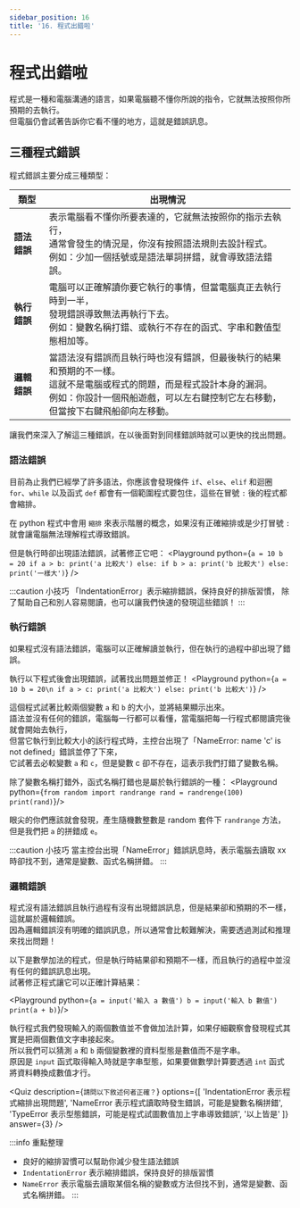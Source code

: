 ```yaml
---
sidebar_position: 16
title: '16. 程式出錯啦'
---
```


# 程式出錯啦
程式是一種和電腦溝通的語言，如果電腦聽不懂你所說的指令，它就無法按照你所預期的去執行。<br/>
但電腦仍會試著告訴你它看不懂的地方，這就是錯誤訊息。

## 三種程式錯誤
程式錯誤主要分成三種類型：<br/>

|類型|出現情況|
|-|-|
|**語法錯誤**|表示電腦看不懂你所要表達的，它就無法按照你的指示去執行，<br/>通常會發生的情況是，你沒有按照語法規則去設計程式。<br/>例如：少加一個括號或是語法單詞拼錯，就會導致語法錯誤。
|**執行錯誤**|電腦可以正確解讀你要它執行的事情，但當電腦真正去執行時到一半，<br/>發現錯誤導致無法再執行下去。<br/>例如：變數名稱打錯、或執行不存在的函式、字串和數值型態相加等。
|**邏輯錯誤**|當語法沒有錯誤而且執行時也沒有錯誤，但最後執行的結果和預期的不一樣。<br/>這就不是電腦或程式的問題，而是程式設計本身的漏洞。<br/>例如：你設計一個飛船遊戲，可以左右鍵控制它左右移動，但當按下右鍵飛船卻向左移動。

讓我們來深入了解這三種錯誤，在以後面對到同樣錯誤時就可以更快的找出問題。

### 語法錯誤
目前為止我們已經學了許多語法，你應該會發現條件 `if`、`else`、`elif` 和迴圈 `for`、`while` 以及函式 `def`
都會有一個範圍程式要包住，這些在冒號 `:` 後的程式都會縮排。

在 python 程式中會用 `縮排` 來表示階層的概念，如果沒有正確縮排或是少打冒號 `:` 就會讓電腦無法理解程式導致錯誤。

但是執行時卻出現語法錯誤，試著修正它吧：
<Playground python={`
a = 10
b = 20
if a > b:
  print('a 比較大')
else:
  if b > a:
    print('b 比較大')
  else:
  print('一樣大')
`} />

:::caution 小技巧
「IndentationError」表示縮排錯誤，保持良好的排版習慣，
除了幫助自己和別人容易閱讀，也可以讓我們快速的發現這些錯誤！
:::

### 執行錯誤
如果程式沒有語法錯誤，電腦可以正確解讀並執行，但在執行的過程中卻出現了錯誤。

執行以下程式後會出現錯誤，試著找出問題並修正！
<Playground python={`
a = 10
b = 20\n
if a > c:
  print('a 比較大')
else:
  print('b 比較大')
`} />

這個程式試著比較兩個變數 `a` 和 `b` 的大小，並將結果顯示出來。<br/>
語法並沒有任何的錯誤，電腦每一行都可以看懂，當電腦把每一行程式都閱讀完後就會開始去執行，<br/>
但當它執行到比較大小的該行程式時，主控台出現了「NameError: name 'c' is not defined」錯誤並停了下來，<br/>
它試著去必較變數 `a` 和 `c`，但是變數 c 卻不存在，這表示我們打錯了變數名稱。

除了變數名稱打錯外，函式名稱打錯也是屬於執行錯誤的一種：
<Playground python={`
from random import randrange
rand = randrenge(100)
print(rand)
`}/>

眼尖的你們應該就會發現，產生隨機數整數是 random 套件下 `randrange` 方法，但是我們把 `a` 的拼錯成 `e`。

:::caution 小技巧
當主控台出現「NameError」錯誤訊息時，表示電腦去讀取 xx 時卻找不到，通常是變數、函式名稱拼錯。
:::

### 邏輯錯誤
程式沒有語法錯誤且執行過程有沒有出現錯誤訊息，但是結果卻和預期的不一樣，這就屬於邏輯錯誤。<br/>
因為邏輯錯誤沒有明確的錯誤訊息，所以通常會比較難解決，需要透過測試和推理來找出問題！

以下是數學加法的程式，但是執行時結果卻和預期不一樣，而且執行的過程中並沒有任何的錯誤訊息出現。<br/>
試著修正程式讓它可以正確計算結果：

<Playground python={`
a = input('輸入 a 數值')
b = input('輸入 b 數值')
print(a + b)
`}/>

執行程式我們發現輸入的兩個數值並不會做加法計算，如果仔細觀察會發現程式其實是把兩個數值文字串接起來。<br/>
所以我們可以猜測 `a` 和 `b` 兩個變數裡的資料型態是數值而不是字串。<br/>
原因是 `input` 函式取得輸入時就是字串型態，如果要做數學計算要透過 `int` 函式將資料轉換成數值才行。

<Quiz
  description={`請問以下敘述何者正確？`}
  options={[
    'IndentationError 表示程式縮排出現問題',
    'NameError 表示程式讀取時發生錯誤，可能是變數名稱拼錯',
    'TypeError 表示型態錯誤，可能是程式試圖數值加上字串導致錯誤',
    '以上皆是'
  ]}
  answer={3}
/>


:::info 重點整理
* 良好的縮排習慣可以幫助你減少發生語法錯誤
* `IndentationError` 表示縮排錯誤，保持良好的排版習慣
* `NameError` 表示電腦去讀取某個名稱的變數或方法但找不到，通常是變數、函式名稱拼錯。
:::